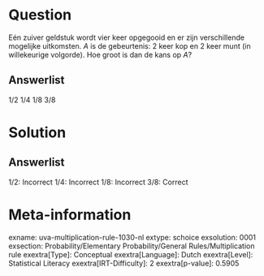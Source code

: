 Question
========

Eén zuiver geldstuk wordt vier keer opgegooid en er zijn verschillende
mogelijke uitkomsten. *A* is de gebeurtenis: 2 keer kop en 2 keer munt
(in willekeurige volgorde). Hoe groot is dan de kans op *A*?

Answerlist
----------

1/2
1/4
1/8
3/8

Solution
========

Answerlist
----------

1/2: Incorrect
1/4: Incorrect
1/8: Incorrect
3/8: Correct

Meta-information
================
exname: uva-multiplication-rule-1030-nl
extype: schoice
exsolution: 0001
exsection: Probability/Elementary Probability/General Rules/Multiplication rule
exextra[Type]: Conceptual
exextra[Language]: Dutch
exextra[Level]: Statistical Literacy
exextra[IRT-Difficulty]: 2
exextra[p-value]: 0.5905
